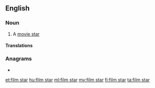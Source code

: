 ==English==
{{wikipedia|movie star}}

===Noun===
{{en-noun|head=[[film]] [[star]]}}

# {{lb|en|British}} A [[movie star]]

====Translations====
{{trans-see|movie star}}

===Anagrams===
* {{l|en|art films}}

[[et:film star]]
[[hu:film star]]
[[ml:film star]]
[[my:film star]]
[[fi:film star]]
[[ta:film star]]